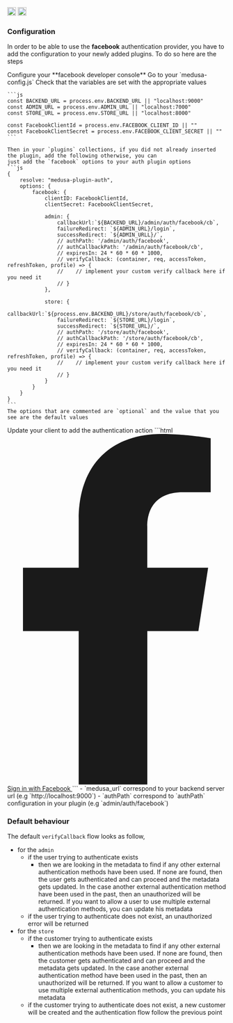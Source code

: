 <div style={{display: "flex", marginTop: "1rem"}}>
    <a style={{display: "inline"}} href="https://www.npmjs.com/package/medusa-plugin-auth"><img alt="NPM Version" src="https://img.shields.io/npm/v/medusa-plugin-auth.svg" height="20"/></a>
    <a style={{display: "inline", marginLeft: "0.5rem"}} href="https://github.com/adrien2p/medusa-plugins/tree/main/packages/medusa-plugin-auth"><img alt="NPM Version" src="https://img.shields.io/badge/github-%23121011.svg?style=Flat-square&logo=github&logoColor=white" height="20"/></a>
</div>

### Configuration

In order to be able to use the **facebook** authentication provider, you have to add the configuration to your
newly added plugins. To do so here are the steps

<CircleStep index={1}>
    Configure your **facebook developer console**
</CircleStep>

<CircleStep index={2}>
    Go to your `medusa-config.js`
</CircleStep>

<CircleStep index={3}>
    Check that the variables are set with the appropriate values

    ```js
    const BACKEND_URL = process.env.BACKEND_URL || "localhost:9000"
    const ADMIN_URL = process.env.ADMIN_URL || "localhost:7000"
    const STORE_URL = process.env.STORE_URL || "localhost:8000"

    const FacebookClientId = process.env.FACEBOOK_CLIENT_ID || ""
    const FacebookClientSecret = process.env.FACEBOOK_CLIENT_SECRET || ""
    ```

    Then in your `plugins` collections, if you did not already inserted the plugin, add the following otherwise, you can
    just add the `facebook` options to your auth plugin options
    ```js
    {
        resolve: "medusa-plugin-auth",
        options: {
            facebook: {
                clientID: FacebookClientId,
                clientSecret: FacebookClientSecret,

                admin: {
                    callbackUrl:`${BACKEND_URL}/admin/auth/facebook/cb`,
                    failureRedirect: `${ADMIN_URL}/login`,
                    successRedirect: `${ADMIN_URLL}/`,
                    // authPath: '/admin/auth/facebook',
                    // authCallbackPath: '/admin/auth/facebook/cb',
                    // expiresIn: 24 * 60 * 60 * 1000,
                    // verifyCallback: (container, req, accessToken, refreshToken, profile) => {
                    //    // implement your custom verify callback here if you need it
                    // }
                },

                store: {
                    callbackUrl:`${process.env.BACKEND_URL}/store/auth/facebook/cb`,
                    failureRedirect: `${STORE_URL}/login`,
                    successRedirect: `${STORE_URL}/`,
                    // authPath: '/store/auth/facebook',
                    // authCallbackPath: '/store/auth/facebook/cb',
                    // expiresIn: 24 * 60 * 60 * 1000,
                    // verifyCallback: (container, req, accessToken, refreshToken, profile) => {
                    //    // implement your custom verify callback here if you need it
                    // }
                }
            }
        }
    }
    ```
    The options that are commented are `optional` and the value that you see are the default values
</CircleStep>

<CircleStep index={4}>
    Update your client to add the authentication action
    ```html
    <a href="${medusa_url}/${facebook_authPath}" type="button" class="text-white bg-[#3b5998] hover:bg-[#3b5998]/90 focus:ring-4 focus:outline-none focus:ring-[#3b5998]/50 font-medium rounded-lg text-sm px-5 py-2.5 text-center inline-flex items-center dark:focus:ring-[#3b5998]/55 mr-2 mb-2">
      <svg class="mr-2 -ml-1 w-4 h-4" aria-hidden="true" focusable="false" data-prefix="fab" data-icon="facebook-f" role="img" xmlns="http://www.w3.org/2000/svg" viewBox="0 0 320 512"><path fill="currentColor" d="M279.1 288l14.22-92.66h-88.91v-60.13c0-25.35 12.42-50.06 52.24-50.06h40.42V6.26S260.4 0 225.4 0c-73.22 0-121.1 44.38-121.1 124.7v70.62H22.89V288h81.39v224h100.2V288z"></path></svg>
      Sign in with Facebook
    </a>
    ```
    - `medusa_url` correspond to your backend server url (e.g `http://localhost:9000`)
    - `authPath` correspond to `authPath` configuration in your plugin (e.g `admin/auth/facebook`)
</CircleStep>

### Default behaviour

The default `verifyCallback` flow looks as follow,
- for the `admin`
    - if the user trying to authenticate exists
        - then we are looking in the metadata to find if any other external authentication methods have been used.
          If none are found, then the user gets authenticated and can proceed and the metadata gets updated.
          In the case another external authentication method have been used in the past, then an unauthorized
          will be returned. If you want to allow a user to use multiple external authentication methods, you can
          update his metadata
   - if the user trying to authenticate does not exist, an unauthorized error will be returned
- for the `store`
    - if the customer trying to authenticate exists
        - then we are looking in the metadata to find if any other external authentication methods have been used.
          If none are found, then the customer gets authenticated and can proceed and the metadata gets updated.
          In the case another external authentication method have been used in the past, then an unauthorized
          will be returned. If you want to allow a customer to use multiple external authentication methods, you can
          update his metadata
   - if the customer trying to authenticate does not exist, a new customer will be created and the authentication
     flow follow the previous point